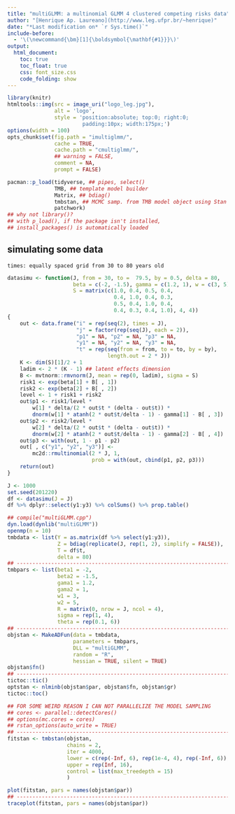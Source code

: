 ```yaml
---
title: "multiGLMM: a multinomial GLMM 4 clustered competing risks data"
author: "[Henrique Ap. Laureano](http://www.leg.ufpr.br/~henrique)"
date: "*Last modification on* `r Sys.time()`"
include-before:
  - '\(\newcommand{\bm}[1]{\boldsymbol{\mathbf{#1}}}\)'
output:
  html_document:
    toc: true
    toc_float: true
    css: font_size.css
    code_folding: show
---
```


```r
library(knitr)
htmltools::img(src = image_uri("logo_leg.jpg"),
               alt = 'logo',
               style = 'position:absolute; top:0; right:0;
                        padding:10px; width:175px;')
options(width = 100)
opts_chunk$set(fig.path = "imultiglmm/",
               cache = TRUE,
               cache.path = "cmultiglmm/",
               ## warning = FALSE,
               comment = NA,
               prompt = FALSE)
```

```r
pacman::p_load(tidyverse, ## pipes, select()
               TMB, ## template model builder
               Matrix, ## bdiag()
               tmbstan, ## MCMC samp. from TMB model object using Stan
               patchwork)
## why not library()?
## with p_load(), if the package isn't installed,
## install_packages() is automatically loaded
```

## simulating some data

```
times: equally spaced grid from 30 to 80 years old
```

```r
datasimu <- function(J, from = 30, to =  79.5, by = 0.5, delta = 80,
                     beta = c(-2, -1.5), gamma = c(1.2, 1), w = c(3, 5),
                     S = matrix(c(1.0, 0.4, 0.5, 0.4,
                                  0.4, 1.0, 0.4, 0.3,
                                  0.5, 0.4, 1.0, 0.4,
                                  0.4, 0.3, 0.4, 1.0), 4, 4))
{
    out <- data.frame("i" = rep(seq(2), times = J),
                      "j" = factor(rep(seq(J), each = 2)),
                      "p1" = NA, "p2" = NA, "p3" = NA,
                      "y1" = NA, "y2" = NA, "y3" = NA,
                      "t" = rep(seq(from = from, to = to, by = by),
                                length.out = 2 * J))
    K <- dim(S)[1]/2 + 1
    ladim <- 2 * (K - 1) ## latent effects dimension
    B <- mvtnorm::rmvnorm(J, mean = rep(0, ladim), sigma = S)
    risk1 <- exp(beta[1] + B[ , 1])
    risk2 <- exp(beta[2] + B[ , 2])
    level <- 1 + risk1 + risk2
    out$p1 <- risk1/level *
        w[1] * delta/(2 * out$t * (delta - out$t)) *
        dnorm(w[1] * atanh(2 * out$t/delta - 1) - gamma[1] - B[ , 3])
    out$p2 <- risk2/level *
        w[2] * delta/(2 * out$t * (delta - out$t)) *
        dnorm(w[2] * atanh(2 * out$t/delta - 1) - gamma[2] - B[ , 4])
    out$p3 <- with(out, 1 - p1 - p2)
    out[ , c("y1", "y2", "y3")] <-
        mc2d::rmultinomial(2 * J, 1,
                           prob = with(out, cbind(p1, p2, p3)))
    return(out)
}
```

```r
J <- 1000
set.seed(201220)
df <- datasimu(J = J)
df %>% dplyr::select(y1:y3) %>% colSums() %>% prop.table()
```

```r
## compile("multiGLMM.cpp")
dyn.load(dynlib("multiGLMM"))
openmp(n = 10)
tmbdata <- list(Y = as.matrix(df %>% select(y1:y3)),
                Z = bdiag(replicate(J, rep(1, 2), simplify = FALSE)),
                T = df$t,
                delta = 80)
## ---------------------------------------------------------------------
tmbpars <- list(beta1 = -2,
                beta2 = -1.5,
                gama1 = 1.2,
                gama2 = 1,
                w1 = 3,
                w2 = 5,
                R = matrix(0, nrow = J, ncol = 4),
                sigma = rep(1, 4),
                theta = rep(0.1, 6))
## ---------------------------------------------------------------------
objstan <- MakeADFun(data = tmbdata,
                     parameters = tmbpars,
                     DLL = "multiGLMM",
                     random = "R",
                     hessian = TRUE, silent = TRUE)
objstan$fn()
## ---------------------------------------------------------------------
tictoc::tic()
optstan <- nlminb(objstan$par, objstan$fn, objstan$gr)
tictoc::toc()
```

```r
## FOR SOME WEIRD REASON I CAN NOT PARALLELIZE THE MODEL SAMPLING
## cores <- parallel::detectCores()
## options(mc.cores = cores)
## rstan_options(auto_write = TRUE)
## ---------------------------------------------------------------------
fitstan <- tmbstan(objstan,
                   chains = 2,
                   iter = 4000,
                   lower = c(rep(-Inf, 6), rep(1e-4, 4), rep(-Inf, 6)),
                   upper = rep(Inf, 16),
                   control = list(max_treedepth = 15)
                   )
```

```r
plot(fitstan, pars = names(objstan$par))
## ---------------------------------------------------------------------
traceplot(fitstan, pars = names(objstan$par))
```
